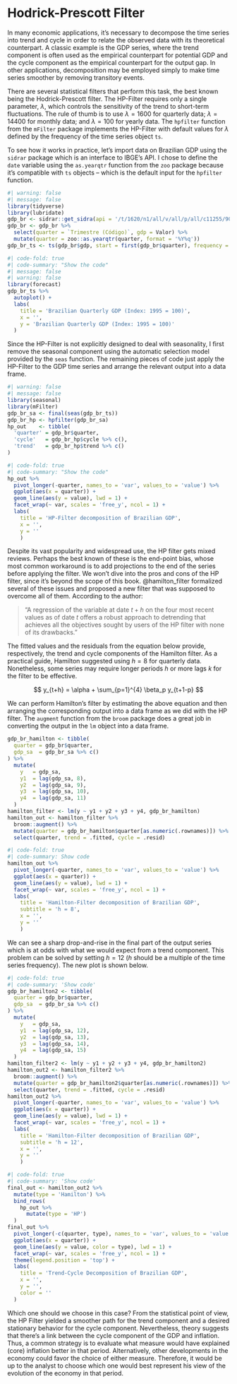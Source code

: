 # Hodrick-Prescott Filter

In many economic applications, it's necessary to decompose the time series into trend and cycle in order to relate the observed data with its theoretical counterpart. A classic example is the GDP series, where the trend component is often used as the empirical counterpart for potential GDP and the cycle component as the empirical counterpart for the output gap. In other applications, decomposition may be employed simply to make time series smoother by removing transitory events.

There are several statistical filters that perform this task, the best known being the Hodrick-Prescott filter. The HP-Filter requires only a single parameter, $\lambda$, which controls the sensitivity of the trend to short-term fluctuations. The rule of thumb is to use $\lambda = 1600$ for quarterly data; $\lambda = 14400$ for monthly data; and $\lambda = 100$ for yearly data. The `hpfilter` function from the `mFilter` package implements the HP-Filter with default values for $\lambda$ defined by the frequency of the time series object `ts`.

To see how it works in practice, let's import data on Brazilian GDP using the `sidrar` package which is an interface to IBGE's API. I chose to define the `date` variable using the `as.yearqtr` function from the `zoo` package because it's compatible with `ts` objects -- which is the default input for the `hpfilter` function.

```r
#| warning: false
#| message: false
library(tidyverse)
library(lubridate)
gdp_br <- sidrar::get_sidra(api = '/t/1620/n1/all/v/all/p/all/c11255/90707/d/v583%202')
gdp_br <- gdp_br %>% 
  select(quarter = `Trimestre (Código)`, gdp = Valor) %>% 
  mutate(quarter = zoo::as.yearqtr(quarter, format = '%Y%q'))
gdp_br_ts <- ts(gdp_br$gdp, start = first(gdp_br$quarter), frequency = 4)
```

```r
#| code-fold: true
#| code-summary: "Show the code"
#| message: false
#| warning: false
library(forecast)
gdp_br_ts %>%
  autoplot() +
  labs(
    title = 'Brazilian Quarterly GDP (Index: 1995 = 100)',
    x = '',
    y = 'Brazilian Quarterly GDP (Index: 1995 = 100)'
  )
```

Since the HP-Filter is not explicitly designed to deal with seasonality, I first remove the seasonal component using the automatic selection model provided by the `seas` function. The remaining pieces of code just apply the HP-Filter to the GDP time series and arrange the relevant output into a data frame.

```r
#| warning: false
#| message: false
library(seasonal)
library(mFilter)
gdp_br_sa <- final(seas(gdp_br_ts))
gdp_br_hp <- hpfilter(gdp_br_sa)
hp_out    <- tibble(
  'quarter' = gdp_br$quarter,
  'cycle'   = gdp_br_hp$cycle %>% c(),
  'trend'   = gdp_br_hp$trend %>% c()
)
```

```r
#| code-fold: true
#| code-summary: "Show the code"
hp_out %>% 
  pivot_longer(-quarter, names_to = 'var', values_to = 'value') %>% 
  ggplot(aes(x = quarter)) +
  geom_line(aes(y = value), lwd = 1) +
  facet_wrap(~ var, scales = 'free_y', ncol = 1) +
  labs(
    title = 'HP-Filter decomposition of Brazilian GDP',
    x = '', 
    y = ''
    )
```

Despite its vast popularity and widespread use, the HP filter gets mixed reviews. Perhaps the best known of these is the end-point bias, whose most common workaround is to add projections to the end of the series before applying the filter. We won't dive into the pros and cons of the HP filter, since it's beyond the scope of this book. @hamilton_filter formalized several of these issues and proposed a new filter that was supposed to overcome all of them. According to the author:

> "A regression of the variable at date $t+h$ on the four most recent values as of date $t$ offers a robust approach to detrending that achieves all the objectives sought by users of the HP filter with none of its drawbacks."

The fitted values and the residuals from the equation below provide, respectively, the trend and cycle components of the Hamilton filter. As a practical guide, Hamilton suggested using $h=8$ for quarterly data. Nonetheless, some series may require longer periods $h$ or more lags $k$ for the filter to be effective.

$$ y_{t+h} = \alpha + \sum_{p=1}^{4} \beta_p y_{t+1-p} $$

We can perform Hamilton's filter by estimating the above equation and then arranging the corresponding output into a data frame as we did with the HP filter. The `augment` function from the `broom` package does a great job in converting the output in the `lm` object into a data frame.

```r
gdp_br_hamilton <- tibble(
  quarter = gdp_br$quarter,
  gdp_sa  = gdp_br_sa %>% c()
) %>% 
  mutate(
    y   = gdp_sa,
    y1  = lag(gdp_sa, 8),
    y2  = lag(gdp_sa, 9),
    y3  = lag(gdp_sa, 10),
    y4  = lag(gdp_sa, 11)
  ) 
hamilton_filter <- lm(y ~ y1 + y2 + y3 + y4, gdp_br_hamilton)
hamilton_out <- hamilton_filter %>% 
  broom::augment() %>% 
  mutate(quarter = gdp_br_hamilton$quarter[as.numeric(.rownames)]) %>% 
  select(quarter, trend = .fitted, cycle = .resid)
```

```r
#| code-fold: true
#| code-summary: Show code
hamilton_out %>% 
  pivot_longer(-quarter, names_to = 'var', values_to = 'value') %>% 
  ggplot(aes(x = quarter)) +
  geom_line(aes(y = value), lwd = 1) +
  facet_wrap(~ var, scales = 'free_y', ncol = 1) +
  labs(
    title = 'Hamilton-Filter decomposition of Brazilian GDP',
    subtitle = 'h = 8',
    x = '', 
    y = ''
    )
```

We can see a sharp drop-and-rise in the final part of the output series which is at odds with what we would expect from a trend component. This problem can be solved by setting $h = 12$ ($h$ should be a multiple of the time series frequency). The new plot is shown below.

```r
#| code-fold: true
#| code-summary: 'Show code'
gdp_br_hamilton2 <- tibble(
  quarter = gdp_br$quarter,
  gdp_sa  = gdp_br_sa %>% c()
) %>% 
  mutate(
    y   = gdp_sa,
    y1  = lag(gdp_sa, 12),
    y2  = lag(gdp_sa, 13),
    y3  = lag(gdp_sa, 14),
    y4  = lag(gdp_sa, 15)
  ) 
hamilton_filter2 <- lm(y ~ y1 + y2 + y3 + y4, gdp_br_hamilton2)
hamilton_out2 <- hamilton_filter2 %>% 
  broom::augment() %>% 
  mutate(quarter = gdp_br_hamilton2$quarter[as.numeric(.rownames)]) %>% 
  select(quarter, trend = .fitted, cycle = .resid)
hamilton_out2 %>% 
  pivot_longer(-quarter, names_to = 'var', values_to = 'value') %>% 
  ggplot(aes(x = quarter)) +
  geom_line(aes(y = value), lwd = 1) +
  facet_wrap(~ var, scales = 'free_y', ncol = 1) +
  labs(
    title = 'Hamilton-Filter decomposition of Brazilian GDP',
    subtitle = 'h = 12',
    x = '', 
    y = ''
    )
```

```r
#| code-fold: true
#| code-summary: 'Show code'
final_out <- hamilton_out2 %>% 
  mutate(type = 'Hamilton') %>% 
  bind_rows(
    hp_out %>% 
      mutate(type = 'HP')
  )
final_out %>% 
  pivot_longer(-c(quarter, type), names_to = 'var', values_to = 'value') %>% 
  ggplot(aes(x = quarter)) +
  geom_line(aes(y = value, color = type), lwd = 1) +
  facet_wrap(~ var, scales = 'free_y', ncol = 1) +
  theme(legend.position = 'top') +
  labs(
    title = 'Trend-Cycle Decomposition of Brazilian GDP',
    x = '', 
    y = '',
    color = ''
  )
```

Which one should we choose in this case? From the statistical point of view, the HP Filter yielded a smoother path for the trend component and a desired stationary behavior for the cycle component. Nevertheless, theory suggests that there's a link between the cycle component of the GDP and inflation. Thus, a common strategy is to evaluate what measure would have explained (core) inflation better in that period. 
Alternatively, other developments in the economy could favor the choice of either measure. Therefore, it would be up to the analyst to choose which one would best represent his view of the evolution of the economy in that period.
